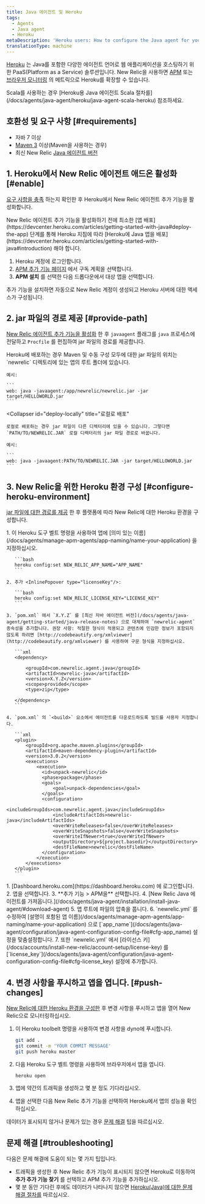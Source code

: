 ```yaml
---
title: Java 에이전트 및 Heroku
tags:
  - Agents
  - Java agent
  - Heroku
metaDescription: 'Heroku users: How to configure the Java agent for your New Relic add-on.'
translationType: machine
---
```


[Heroku](https://devcenter.heroku.com/articles/newrelic) 는 Java를 포함한 다양한 에이전트 언어로 웹 애플리케이션을 호스팅하기 위한 PaaS(Platform as a Service) 솔루션입니다. New Relic을 사용하면 [APM](/docs/apm/new-relic-apm) 또는 [브라우저 모니터링](/docs/browser/new-relic-browser) 의 메트릭으로 Heroku를 확장할 수 있습니다.

<Callout variant="tip">
  Scala를 사용하는 경우 [Heroku용 Java 에이전트 Scala 절차를](/docs/agents/java-agent/heroku/java-agent-scala-heroku) 참조하세요.
</Callout>

## 호환성 및 요구 사항 [#requirements]

* 자바 7 이상
* [Maven 3](http://maven.apache.org/download.cgi) 이상(Maven을 사용하는 경우)
* 최신 New Relic [Java 에이전트 버전](/docs/release-notes/agent-release-notes/java-release-notes)

## 1. Heroku에서 New Relic 에이전트 애드온 활성화 [#enable]

[요구 사항을 충족](#requirements) 하는지 확인한 후 Heroku에서 New Relic 에이전트 추가 기능을 활성화합니다.

<Callout variant="caution">
  New Relic 에이전트 추가 기능을 활성화하기 전에 최소한 [앱 배포](https://devcenter.heroku.com/articles/getting-started-with-java#deploy-the-app) 단계를 통해 Heroku 지침에 따라 [Heroku에 Java 앱을 배포](https://devcenter.heroku.com/articles/getting-started-with-java#introduction) 해야 합니다.
</Callout>

1. Heroku 계정에 로그인합니다.
2. [APM 추가 기능 페이지](https://elements.heroku.com/addons/newrelic#pricing) 에서 구독 계획을 선택합니다.
3. **APM 설치** 를 선택한 다음 드롭다운에서 대상 앱을 선택합니다.

추가 기능을 설치하면 자동으로 New Relic 계정이 생성되고 Heroku 서버에 대한 액세스가 구성됩니다.

## 2. jar 파일의 경로 제공 [#provide-path]

[New Relic 에이전트 추가 기능을 활성화](#enable) 한 후 `javaagent` 플래그를 `java` 프로세스에 전달하고 `Procfile` 를 편집하여 jar 파일의 경로를 제공합니다.

<CollapserGroup>
  <Collapser
    id="deploy-heroku"
    title="Heroku에 배포"
  >
    Heroku에 배포하는 경우 Maven 및 수동 구성 모두에 대한 jar 파일의 위치는 `newrelic` 디렉토리에 있는 앱의 루트 폴더에 있습니다.

    예시:

    ```
    web: java -javaagent:/app/newrelic/newrelic.jar -jar target/HELLOWORLD.jar
    ```
  </Collapser>

  <Collapser
    id="deploy-locally"
    title="로컬로 배포"
  >
    로컬로 배포하는 경우 jar 파일이 다른 디렉터리에 있을 수 있습니다. 그렇다면 `PATH/TO/NEWRELIC.JAR` 로컬 디렉터리의 jar 파일 경로로 바꿉니다.

    예시:

    ```
    web: java -javaagent:PATH/TO/NEWRELIC.JAR -jar target/HELLOWORLD.jar
    ```
  </Collapser>
</CollapserGroup>

## 3. New Relic을 위한 Heroku 환경 구성 [#configure-heroku-environment]

[jar 파일에 대한 경로를 제공](#provide-path) 한 후 플랫폼에 따라 New Relic에 대한 Heroku 환경을 구성합니다.

<CollapserGroup>
  <Collapser
    id="maven-config"
    title="메이븐 구성"
  >
    1. 이 Heroku 도구 벨트 명령을 사용하여 앱에 [의미 있는 이름](/docs/agents/manage-apm-agents/app-naming/name-your-application) 을 지정하십시오.

       ```bash
       heroku config:set NEW_RELIC_APP_NAME="APP_NAME"
       ```

    2. 추가 <InlinePopover type="licenseKey"/>:

       ```bash
       heroku config:set NEW_RELIC_LICENSE_KEY="LICENSE_KEY"
       ```

    3. `pom.xml` 에서 `X.Y.Z` 를 [최신 자바 에이전트 버전](/docs/agents/java-agent/getting-started/java-release-notes) 으로 대체하여 `newrelic-agent` 종속성을 추가합니다. 권장 사항: 적절한 형식이 적용되고 콘텐츠에 민감한 정보가 포함되지 않도록 하려면 [http://codebeautify.org/xmlviewer](http://codebeautify.org/xmlviewer) 를 사용하여 구문 형식을 지정하십시오.

       ```xml
       <dependency> 

           <groupId>com.newrelic.agent.java</groupId>
           <artifactId>newrelic-java</artifactId>
           <version>X.Y.Z</version>
           <scope>provided</scope>
           <type>zip</type>

       </dependency>
       ```

    4. `pom.xml` 의 `<build>` 요소에서 에이전트를 다운로드하도록 빌드를 사용자 지정합니다.

       ```xml
       <plugin>
           <groupId>org.apache.maven.plugins</groupId>
           <artifactId>maven-dependency-plugin</artifactId>
           <version>3.0.2</version>
           <executions>
               <execution>
                 <id>unpack-newrelic</id>
                 <phase>package</phase>
                 <goals>
                     <goal>unpack-dependencies</goal>
                 </goals>
                 <configuration>
                     <includeGroupIds>com.newrelic.agent.java</includeGroupIds>
                     <includeArtifactIds>newrelic-java</includeArtifactIds>
                     <overWriteReleases>false</overWriteReleases>
                     <overWriteSnapshots>false</overWriteSnapshots>
                     <overWriteIfNewer>true</overWriteIfNewer>
                     <outputDirectory>${project.basedir}</outputDirectory>
                     <destFileName>newrelic</destFileName>
                 </configuration>
               </execution>
           </executions>
       </plugin>
       ```
  </Collapser>

  <Collapser title="수동 구성">
    1. [Dashboard.heroku.com](https://dashboard.heroku.com) 에 로그인합니다.
    2. 앱을 선택합니다.
    3. **추가 기능 > APM을** 선택합니다.
    4. [New Relic Java 에이전트를 가져옵니다.](/docs/agents/java-agent/installation/install-java-agent/#download-agent)
    5. 앱 루트에 파일의 압축을 풉니다.
    6. `newrelic.yml` 를 수정하여 [설명이 포함된 앱 이름](/docs/agents/manage-apm-agents/app-naming/name-your-application) 으로 [`app_name`](/docs/agents/java-agent/configuration/java-agent-configuration-config-file#cfg-app_name) 설정을 맞춤설정합니다.
    7. 또한 `newrelic.yml` 에서 [라이선스 키](/docs/accounts/install-new-relic/account-setup/license-key) 를 [`license_key`](/docs/agents/java-agent/configuration/java-agent-configuration-config-file#cfg-license_key) 설정에 추가합니다.
  </Collapser>
</CollapserGroup>

## 4. 변경 사항을 푸시하고 앱을 엽니다. [#push-changes]

[New Relic에 대한 Heroku 환경을 구성한](#configure-heroku-environment) 후 변경 사항을 푸시하고 앱을 열어 New Relic으로 모니터링하십시오.

1. 이 Heroku toolbelt 명령을 사용하여 변경 사항을 dyno에 푸시합니다.

   ```bash
   git add .
   git commit -m 'YOUR COMMIT MESSAGE'
   git push heroku master
   ```

2. 다음 Heroku 도구 벨트 명령을 사용하여 브라우저에서 앱을 엽니다.

   ```bash
   heroku open
   ```

3. 앱에 약간의 트래픽을 생성하고 몇 분 정도 기다리십시오.

4. 앱을 선택한 다음 New Relic 추가 기능을 선택하여 Heroku에서 앱의 성능을 확인하십시오.

데이터가 표시되지 않거나 문제가 있는 경우 [문제 해결](#troubleshooting) 팁을 따르십시오.

## 문제 해결 [#troubleshooting]

다음은 문제 해결에 도움이 되는 몇 가지 팁입니다.

* 트래픽을 생성한 후 New Relic 추가 기능이 표시되지 않으면 Heroku로 이동하여 **추가 추가 기능 찾기** 를 선택하고 APM 추가 기능을 추가하십시오.
* 몇 분 동안 기다린 후에도 데이터가 나타나지 않으면 [Heroku(Java)에 대한 문제 해결 절차를](/docs/agents/java-agent/heroku/no-data-appears-heroku-java) 따르십시오.